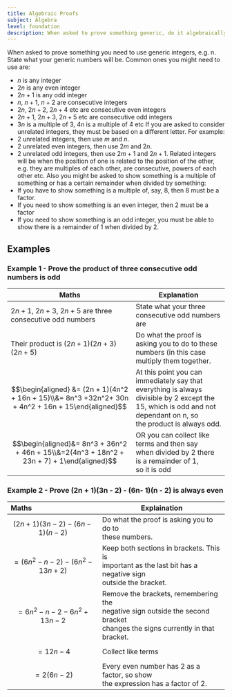```yaml
---
title: Algebraic Proofs
subject: Algebra
level: foundation
description: When asked to prove something generic, do it algebraically. These notes explain how and include lots of examples. 
---
```

When asked to prove something you need to use generic integers, e.g. n.
State what your generic numbers will be.
Common ones you might need to use are:
- $n$ is any integer
-  $2n$ is any even integer
-  $2n+1$ is any odd integer
-  $n$, $n+1$, $n+2$ are consecutive integers
-  $2n$, $2n+2$, $2n+4$ etc are consecutive even integers
-  $2n+1$, $2n+3$, $2n+5$ etc are consecutive odd integers
-  $3n$ is a multiple of $3$, $4n$ is a multiple of $4$ etc
If you are asked to consider unrelated integers, they must be based on a different letter. For
example:
- 2 unrelated integers, then use $m$ and $n$.
- 2 unrelated even integers, then use $2m$ and $2n$.
- 2 unrelated odd integers, then use $2m+1$ and $2n+1$.
Related integers will be when the position of one is related to the position of the other, e.g. they are
multiples of each other, are consecutive, powers of each other etc.
Also you might be asked to show something is a multiple of something or has a certain remainder
when divided by something:
- If you have to show something is a multiple of, say, $8$, then $8$ must be a factor.
-  If you need to show something is an even integer, then $2$ must be a factor
- If you need to show something is an odd integer, you must be able to show there is a
remainder of $1$ when divided by $2$.
## Examples
### Example 1 - Prove the product of three consecutive odd numbers is odd
| Maths                                                                                            | Explanation                                                                                                                                                               |
| ------------------------------------------------------------------------------------------------ | ------------------------------------------------------------------------------------------------------------------------------------------------------------------------- |
| $2n + 1$, $2n + 3$, $2n + 5$ are three consecutive odd numbers                                   | State what your three consecutive odd numbers are                                                                                                                         |
| Their product is $(2n + 1)(2n + 3)(2n + 5)$                                                      | Do what the proof is asking you to do to these numbers (in this case multiply them together.                                                                              |
| $$\begin{aligned} &= (2n + 1)(4n^2 + 16n + 15)\\&= 8n^3  +32n^2+ 30n + 4n^2 + 16n + 15\end{aligned}$$ | At this point you can immediately say that<br/>everything is always divisible by 2 except the<br/>15, which is odd and not dependant on n, so<br/>the product is always odd. |
| $$\begin{aligned}&= 8n^3 + 36n^2 + 46n + 15\\&=2(4n^3 + 18n^2 + 23n + 7) + 1\end{aligned}$$      | OR you can collect like terms and then say<br/>when divided by 2 there is a remainder of 1,<br/>so it is odd                                                                |
### Example 2 - Prove (2n + 1)(3n - 2) - (6n- 1)(n - 2) is always even
| Maths                                   | Explaination                                                                                                                     |
| :-------------------------------------- | -------------------------------------------------------------------------------------------------------------------------------- |
| $$(2n + 1)(3n - 2) - (6n- 1)(n - 2) $$  | Do what the proof is asking you to do to<br/>these numbers.                                                                       |
| $$= (6n^2 - n - 2) - (6n^2 - 13n +2) $$ | Keep both sections in brackets. This is<br/>important as the last bit has a negative sign<br/>outside the bracket.                 |
| $$= 6n^2 - n - 2 - 6n^2 + 13n -2$$      | Remove the brackets, remembering the<br/>negative sign outside the second bracket<br/>changes the signs currently in that bracket. |
| $$=12n-4$$                              | Collect like terms                                                                                                               |
| $$=2(6n-2)$$                            | Every even number has 2 as a factor, so show<br/>the expression has a factor of 2.                                                |
